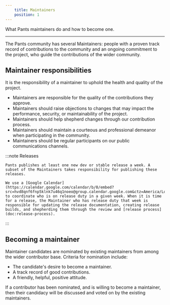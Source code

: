 ```yaml
---
    title: Maintainers
    position: 1
---
```


What Pants maintainers do and how to become one.

---

The Pants community has several Maintainers: people with a proven track record of contributions to the community and an ongoing commitment to the project, who guide the contributions of the wider community.
## Maintainer responsibilities
It is the responsibility of a maintainer to uphold the health and quality of the project.

* Maintainers are responsible for the quality of the contributions they approve.
* Maintainers should raise objections to changes that may impact the performance, security, or maintainability of the project.
* Maintainers should help shepherd changes through our contribution process.
* Maintainers should maintain a courteous and professional demeanor when participating in the community.
* Maintainers should be regular participants on our public communications channels.

:::note Releases

    Pants publishes at least one new dev or stable release a week. A subset of the Maintainers takes responsibility for publishing these releases.
    
    We use a [Google Calendar](https://calendar.google.com/calendar/b/0/embed?src=hvd8qnf6fnp5klnk7u46q1noeo@group.calendar.google.com&ctz=America/Los_Angeles) to coordinate who is on release duty in a given week. When it is time for a release, the Maintainer who has release duty that week is responsible for updating the release documentation, creating release builds, and shepherding them through the review and [release process](doc:release-process).

:::


## Becoming a maintainer
Maintainer candidates are nominated by existing maintainers from among the wider contributor base. Criteria for nomination include:

- The candidate's desire to become a maintainer.
- A track record of good contributions.
- A friendly, helpful, positive attitude.

If a contributor has been nominated, and is willing to become a maintainer, then their candidacy will be discussed and voted on by the existing maintainers.